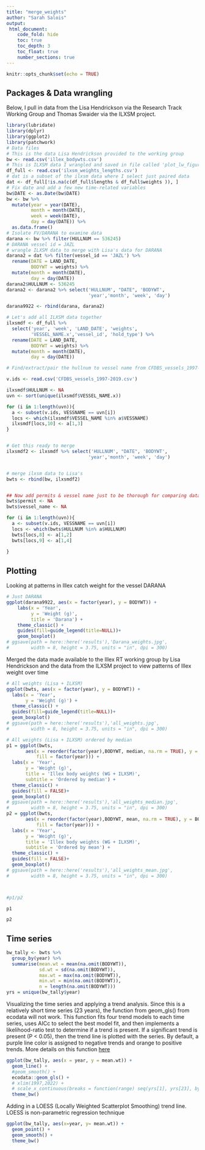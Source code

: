 ```yaml
---
title: "merge_weights"
author: "Sarah Salois"
output:
 html_document:
    code_fold: hide
    toc: true
    toc_depth: 3
    toc_float: true
    number_sections: true
---
```



```r
knitr::opts_chunk$set(echo = TRUE)
```

## Packages & Data wrangling

Below, I pull in data from the Lisa Hendrickson via the Research Track Working 
Group and Thomas Swaider via the ILXSM project. 

```r
library(lubridate)
library(dplyr)
library(ggplot2)
library(patchwork)
# Data files
# This is the data Lisa Hendrickson provided to the working group
bw <- read.csv('illex_bodywts.csv')
# This is ILXSM data I wrangled and saved in file called 'plot_lw_figures.R'
df_full <- read.csv('ilxsm_weights_lengths.csv')
# dat is a subset of the ilxsm data where I select just paired data
dat <- df_full[!is.na(c(df_full$lengths & df_full$weights )), ]
# Fix date and add a few new time-related variables
bw$DATE <- as.Date(bw$DATE)
bw <- bw %>%
  mutate(year = year(DATE),
         month = month(DATE),
         week = week(DATE), 
         day = day(DATE)) %>%
  as.data.frame()
# Isolate FV/DARANA to examine data
darana <- bw %>% filter(HULLNUM == 536245)
# DARANA vessel id = JAZL 
# wrangle ILXSM data to merge with Lisa's data for DARANA
darana2 = dat %>% filter(vessel_id == 'JAZL') %>% 
  rename(DATE = LAND_DATE, 
         BODYWT = weights) %>% 
  mutate(month = month(DATE),
         day = day(DATE))
darana2$HULLNUM <- 536245
darana2 <- darana2 %>% select('HULLNUM', "DATE", 'BODYWT',
                              'year','month', 'week', 'day')

darana9922 <- rbind(darana, darana2)

# Let's add all ILXSM data together 
ilxsmdf <- df_full %>%
  select('year', 'week', 'LAND_DATE', 'weights', 
         'VESSEL_NAME.x','vessel_id', 'hold_type') %>% 
  rename(DATE = LAND_DATE, 
         BODYWT = weights) %>% 
  mutate(month = month(DATE),
         day = day(DATE)) 

# Find/extract/pair the hullnum to vessel name from CFDBS_vessels_1997-2019 file

v.ids <- read.csv('CFDBS_vessels_1997-2019.csv')

ilxsmdf$HULLNUM <- NA
uvn <- sort(unique(ilxsmdf$VESSEL_NAME.x))

for (i in 1:length(uvn)){
  a <- subset(v.ids, VESSNAME == uvn[i])
  locs <- which(ilxsmdf$VESSEL_NAME %in% a$VESSNAME)
  ilxsmdf[locs,10] <- a[1,3]
}


# Get this ready to merge
ilxsmdf2 <- ilxsmdf %>% select('HULLNUM', "DATE", 'BODYWT',
                              'year','month', 'week', 'day')


# merge ilxsm data to Lisa's
bwts <- rbind(bw, ilxsmdf2)


## Now add permits & vessel name just to be thorough for comparing data later 
bwts$permit <- NA
bwts$vessel_name <- NA

for (i in 1:length(uvn)){
  a <- subset(v.ids, VESSNAME == uvn[i])
  locs <- which(bwts$HULLNUM %in% a$HULLNUM)
  bwts[locs,8] <- a[1,2]
  bwts[locs,9] <- a[1,4]
  
}


```

## Plotting 

Looking at patterns in Illex catch weight for the vessel DARANA

```r
# Just DARANA
ggplot(darana9922, aes(x = factor(year), y = BODYWT)) + 
    labs(x = 'Year',
         y = 'Weight (g)',
         title = 'Darana') +
    theme_classic() +
    guides(fill=guide_legend(title=NULL))+
    geom_boxplot()
# ggsave(path = here::here('results'),'Darana_weights.jpg', 
#        width = 8, height = 3.75, units = "in", dpi = 300)

```


Merged the data made available to the Illex RT working group by Lisa 
Hendrickson and the data from the ILXSM project to view patterns of Illex 
weight over time 

```r
# All weights (Lisa + ILXSM)
ggplot(bwts, aes(x = factor(year), y = BODYWT)) + 
  labs(x = 'Year',
       y = 'Weight (g)') +
  theme_classic() +
  guides(fill=guide_legend(title=NULL))+
  geom_boxplot()
# ggsave(path = here::here('results'),'all_weights.jpg', 
#        width = 8, height = 3.75, units = "in", dpi = 300)

```



```r
# All weights (Lisa + ILXSM) ordered by median
p1 = ggplot(bwts, 
       aes(x = reorder(factor(year),BODYWT, median, na.rm = TRUE), y = BODYWT, 
           fill = factor(year))) + 
  labs(x = 'Year',
       y = 'Weight (g)', 
       title = 'Illex body weights (WG + ILXSM)',
       subtitle = 'Ordered by median') +
  theme_classic() +
  guides(fill = FALSE)+
  geom_boxplot()
# ggsave(path = here::here('results'),'all_weights_median.jpg', 
#        width = 8, height = 3.75, units = "in", dpi = 300)
p2 = ggplot(bwts, 
       aes(x = reorder(factor(year),BODYWT, mean, na.rm = TRUE), y = BODYWT, 
           fill = factor(year))) + 
  labs(x = 'Year',
       y = 'Weight (g)', 
       title = 'Illex body weights (WG + ILXSM)',
       subtitle = 'Ordered by mean') +
  theme_classic() +
  guides(fill = FALSE)+
  geom_boxplot()
# ggsave(path = here::here('results'),'all_weights_mean.jpg', 
#        width = 8, height = 3.75, units = "in", dpi = 300)



#p1/p2

```






```r
p1
```






```r
p2
```

## Time series

```r


bw_tally <- bwts %>% 
  group_by(year) %>%
  summarise(mean.wt = mean(na.omit(BODYWT)), 
            sd.wt = sd(na.omit(BODYWT)), 
            max.wt = max(na.omit(BODYWT)),
            min.wt = min(na.omit(BODYWT)),
            n = length(na.omit(BODYWT)))
yrs = unique(bw_tally$year)

```


Visualizing the time series and applying a trend analysis. Since this is a 
relatively short time series (23 years), the function from geom_gls() from 
ecodata will not work. This function fits four trend models to each time series,
uses AICc to select the best model fit, and then implements a likelihood-ratio 
test to determine if a trend is present. If a significant trend is 
present (P < 0.05), then the trend line is plotted with the series.
By default, a purple line color is assigned to negative trends and 
orange to positive trends. 
More details on this function [here](https://noaa-edab.github.io/tech-doc/trend-analysis.html) 

```r

ggplot(bw_tally, aes(x = year, y = mean.wt)) +
  geom_line() +
  #geom_smooth() +
  ecodata::geom_gls() +
  # xlim(1997,2022) +
  # scale_x_continuous(breaks = function(range) seq(yrs[1], yrs[23], by = 1))+
  theme_bw()
```

Adding in a LOESS (Locally Weighted Scatterplot Smoothing) trend line. LOESS
is non-parametric regression technique

```r
ggplot(bw_tally, aes(x=year, y= mean.wt)) +
  geom_point() +
  geom_smooth() +
  theme_bw()
```








